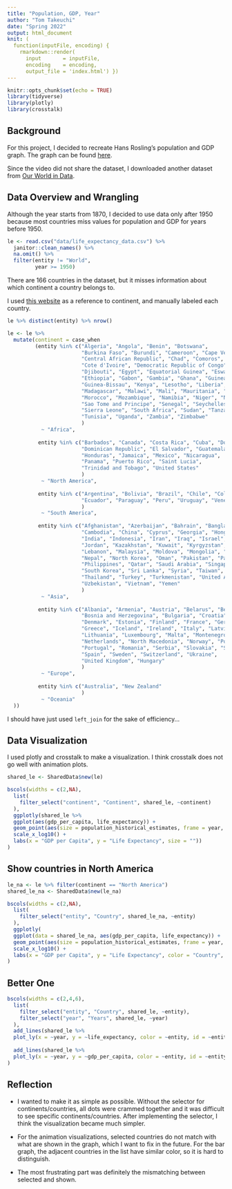 ```yaml
---
title: "Population, GDP, Year"
author: "Tom Takeuchi"
date: "Spring 2022"
output: html_document
knit: (
  function(inputFile, encoding) { 
    rmarkdown::render( 
      input       = inputFile, 
      encoding    = encoding, 
      output_file = 'index.html') })
---
```


```r
knitr::opts_chunk$set(echo = TRUE)
library(tidyverse)
library(plotly)
library(crosstalk)
```

## Background

For this project, I decided to recreate Hans Rosling's population and GDP graph. The graph can be found [here](https://www.youtube.com/watch?v=jbkSRLYSojo&ab_channel=BBC). 

Since the video did not share the dataset, I downloaded another dataset from [Our World in Data](https://ourworldindata.org/grapher/life-expectancy-vs-gdp-per-capita). 

## Data Overview and Wrangling

Although the year starts from 1870, I decided to use data only after 1950 because most countries miss values for population and GDP for years before 1950.


```r
le <- read.csv("data/life_expectancy_data.csv") %>% 
  janitor::clean_names() %>% 
  na.omit() %>% 
  filter(entity != "World",
         year >= 1950) 
```

There are 166 countries in the dataset, but it misses information about which continent a country belongs to.

I used [this website](https://statisticstimes.com/geography/countries-by-continents.php) as a reference to continent, and manually labeled each country.

```r
le %>% distinct(entity) %>% nrow()
```

```r
le <- le %>% 
  mutate(continent = case_when
         (entity %in% c("Algeria", "Angola", "Benin", "Botswana",
                        "Burkina Faso", "Burundi", "Cameroon", "Cape Verde",
                        "Central African Republic", "Chad", "Comoros", "Congo",
                        "Cote d'Ivoire", "Democratic Republic of Congo",
                        "Djibouti", "Egypt", "Equatorial Guinea", "Eswatini",
                        "Ethiopia", "Gabon", "Gambia", "Ghana", "Guinea",
                        "Guinea-Bissau", "Kenya", "Lesotho", "Liberia", "Libya",
                        "Madagascar", "Malawi", "Mali", "Mauritania", "Mauritius", 
                        "Morocco", "Mozambique", "Namibia", "Niger", "Nigeria", "Rwanda",
                        "Sao Tome and Principe", "Senegal", "Seychelles",
                        "Sierra Leone", "South Africa", "Sudan", "Tanzania", "Togo",
                        "Tunisia", "Uganda", "Zambia", "Zimbabwe"
                        )
           ~ "Africa",
           
          entity %in% c("Barbados", "Canada", "Costa Rica", "Cuba", "Dominica",
                        "Dominican Republic", "El Salvador", "Guatemala", "Haiti",
                        "Honduras", "Jamaica", "Mexico", "Nicaragua",
                        "Panama", "Puerto Rico", "Saint Lucia", 
                        "Trinidad and Tobago", "United States"
                        ) 
           ~ "North America",
           
          entity %in% c("Argentina", "Bolivia", "Brazil", "Chile", "Colombia",
                        "Ecuador", "Paraguay", "Peru", "Uruguay", "Venezuela"
                        ) 
           ~ "South America",
           
          entity %in% c("Afghanistan", "Azerbaijan", "Bahrain", "Bangladesh",
                        "Cambodia", "China", "Cyprus", "Georgia", "Hong Kong",
                        "India", "Indonesia", "Iran", "Iraq", "Israel", "Japan",
                        "Jordan", "Kazakhstan", "Kuwait", "Kyrgyzstan", "Laos",
                        "Lebanon", "Malaysia", "Moldova", "Mongolia", "Myanmar",
                        "Nepal", "North Korea", "Oman", "Pakistan", "Palestine",
                        "Philippines", "Qatar", "Saudi Arabia", "Singapore",
                        "South Korea", "Sri Lanka", "Syria", "Taiwan", "Tajikistan",
                        "Thailand", "Turkey", "Turkmenistan", "United Arab Emirates",
                        "Uzbekistan", "Vietnam", "Yemen"
                        ) 
           ~ "Asia",
           
          entity %in% c("Albania", "Armenia", "Austria", "Belarus", "Belgium",
                        "Bosnia and Herzegovina", "Bulgaria", "Croatia", "Czechia",
                        "Denmark", "Estonia", "Finland", "France", "Germany", 
                        "Greece", "Iceland", "Ireland", "Italy", "Latvia",
                        "Lithuania", "Luxembourg", "Malta", "Montenegro",
                        "Netherlands", "North Macedonia", "Norway", "Poland",
                        "Portugal", "Romania", "Serbia", "Slovakia", "Slovenia",
                        "Spain", "Sweden", "Switzerland", "Ukraine", 
                        "United Kingdom", "Hungary"
                        ) 
           ~ "Europe",
           
          entity %in% c("Australia", "New Zealand"
                        ) 
           ~ "Oceania"
  ))
```

I should have just used `left_join` for the sake of efficiency...

## Data Visualization

I used plotly and crosstalk to make a visualization.  I think crosstalk does not go well with animation plots.

```r
shared_le <- SharedData$new(le)

bscols(widths = c(2,NA),
  list(
    filter_select("continent", "Continent", shared_le, ~continent)
  ),
  ggplotly(shared_le %>% 
  ggplot(aes(gdp_per_capita, life_expectancy)) +
  geom_point(aes(size = population_historical_estimates, frame = year, ids = entity, color = continent)) +
  scale_x_log10() +
  labs(x = "GDP per Capita", y = "Life Expectancy", size = ""))
)
```

## Show countries in North America

```r
le_na <- le %>% filter(continent == "North America")
shared_le_na <- SharedData$new(le_na)

bscols(widths = c(2,NA),
  list(
    filter_select("entity", "Country", shared_le_na, ~entity)
  ),
  ggplotly(
  ggplot(data = shared_le_na, aes(gdp_per_capita, life_expectancy)) +
  geom_point(aes(size = population_historical_estimates, frame = year, color = entity)) +
  scale_x_log10() +
  labs(x = "GDP per Capita", y = "Life Expectancy", color = "Country", size = ""))
)
```

## Better One

```r
bscols(widths = c(2,4,6),
  list(
    filter_select("entity", "Country", shared_le, ~entity),
    filter_select("year", "Years", shared_le, ~year)
  ),
  add_lines(shared_le %>%
  plot_ly(x = ~year, y = ~life_expectancy, color = ~entity, id = ~entity), showlegend = FALSE),
  
  add_lines(shared_le %>%
  plot_ly(x = ~year, y = ~gdp_per_capita, color = ~entity, id = ~entity))
)
```


## Reflection

* I wanted to make it as simple as possible. Without the selector for continents/countries, all dots were crammed together and it was difficult to see specific continents/countries. After implementing the selector, I think the visualization became much simpler.

* For the animation visualizations, selected countries do not match with what are shown in the graph, which I want to fix in the future. For the bar graph, the adjacent countries in the list have similar color, so it is hard to distinguish.

* The most frustrating part was definitely the mismatching between selected and shown.
